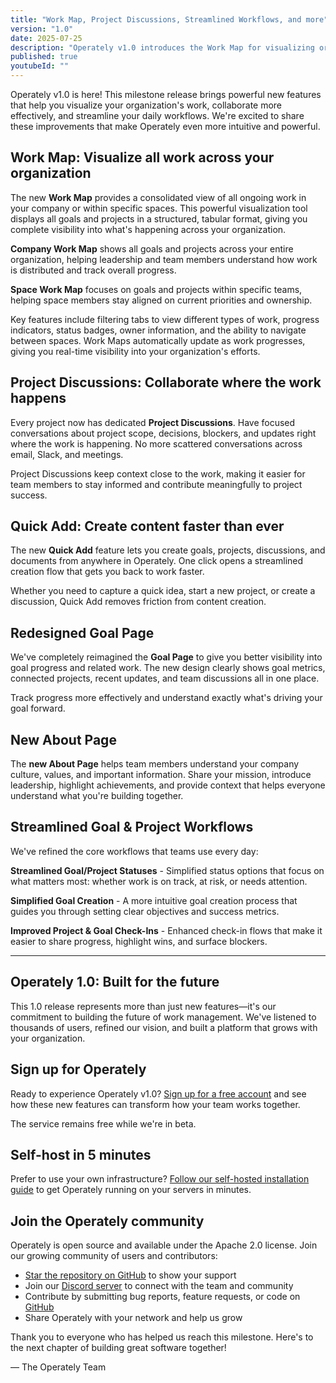```yaml
---
title: "Work Map, Project Discussions, Streamlined Workflows, and more"
version: "1.0"
date: 2025-07-25
description: "Operately v1.0 introduces the Work Map for visualizing organizational alignment, Project Discussions for better collaboration, Quick Add for faster content creation, and streamlined Goal & Project workflows."
published: true
youtubeId: ""
---
```



Operately v1.0 is here! This milestone release brings powerful new features
that help you visualize your organization's work, collaborate more effectively,
and streamline your daily workflows. We're excited to share these improvements
that make Operately even more intuitive and powerful.

## Work Map: Visualize all work across your organization

The new **Work Map** provides a consolidated view of all ongoing work in your
company or within specific spaces. This powerful visualization tool displays
all goals and projects in a structured, tabular format, giving you complete
visibility into what's happening across your organization.

**Company Work Map** shows all goals and projects across your entire organization,
helping leadership and team members understand how work is distributed and track
overall progress.

**Space Work Map** focuses on goals and projects within specific teams, helping
space members stay aligned on current priorities and ownership.

Key features include filtering tabs to view different types of work, progress
indicators, status badges, owner information, and the ability to navigate
between spaces. Work Maps automatically update as work progresses, giving you
real-time visibility into your organization's efforts.

<BigImage src={workMap} alt="Work Map" />

## Project Discussions: Collaborate where the work happens

Every project now has dedicated **Project Discussions**. Have focused conversations
about project scope, decisions, blockers, and updates right where the work is
happening. No more scattered conversations across email, Slack, and meetings.

Project Discussions keep context close to the work, making it easier for team
members to stay informed and contribute meaningfully to project success.

<BigImage src={projectDiscussions} alt="Project Discussions" />

## Quick Add: Create content faster than ever

The new **Quick Add** feature lets you create goals, projects, discussions, and
documents from anywhere in Operately. One click opens a streamlined creation
flow that gets you back to work faster.

Whether you need to capture a quick idea, start a new project, or create a
discussion, Quick Add removes friction from content creation.

<BigImage src={quickAdd} alt="Quick Add" />

## Redesigned Goal Page

We've completely reimagined the **Goal Page** to give you better visibility into
goal progress and related work. The new design clearly shows goal metrics,
connected projects, recent updates, and team discussions all in one place.

Track progress more effectively and understand exactly what's driving your
goal forward.

<BigImage src={newGoalPage} alt="New Goal Page" />

## New About Page

The **new About Page** helps team members understand your company culture,
values, and important information. Share your mission, introduce leadership,
highlight achievements, and provide context that helps everyone understand
what you're building together.

<BigImage src={newAboutPage} alt="New About Page" />

## Streamlined Goal & Project Workflows

We've refined the core workflows that teams use every day:

**Streamlined Goal/Project Statuses** - Simplified status options that focus
on what matters most: whether work is on track, at risk, or needs attention.

**Simplified Goal Creation** - A more intuitive goal creation process that
guides you through setting clear objectives and success metrics.

**Improved Project & Goal Check-Ins** - Enhanced check-in flows that make
it easier to share progress, highlight wins, and surface blockers.

<BigImage src={streamlinedStatuses} alt="Streamlined Statuses" />

---

## Operately 1.0: Built for the future

This 1.0 release represents more than just new features—it's our commitment
to building the future of work management. We've listened to thousands of users,
refined our vision, and built a platform that grows with your organization.

## Sign up for Operately

Ready to experience Operately v1.0? [Sign up for a free account][signup] and
see how these new features can transform how your team works together.

The service remains free while we're in beta.

## Self-host in 5 minutes

Prefer to use your own infrastructure? [Follow our self-hosted installation guide][install]
to get Operately running on your servers in minutes.

## Join the Operately community

Operately is open source and available under the Apache 2.0 license.
Join our growing community of users and contributors:

- [Star the repository on GitHub][github] to show your support
- Join our [Discord server][discord] to connect with the team and community
- Contribute by submitting bug reports, feature requests, or code on [GitHub][github]
- Share Operately with your network and help us grow

Thank you to everyone who has helped us reach this milestone.
Here's to the next chapter of building great software together!

&mdash; The Operately Team

[install]: https://operately.com/install
[signup]: https://app.operately.com/sign_up
[discord]: https://discord.com/invite/2ngnragJYV
[github]: https://github.com/operately/operately
